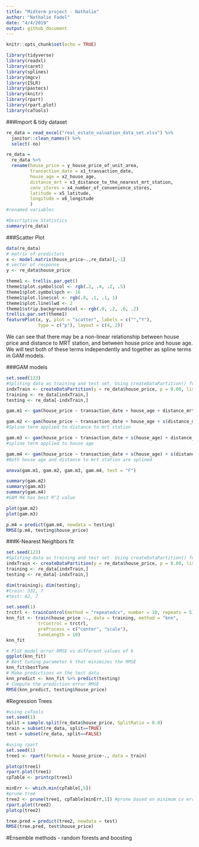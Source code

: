 ```yaml
---
title: "Midterm project - Nathalie"
author: "Nathalie Fadel"
date: "4/4/2019"
output: github_document
---
```


```r
knitr::opts_chunk$set(echo = TRUE)

library(tidyverse)
library(readxl)
library(caret)
library(splines)
library(mgcv)
library(ISLR)
library(pastecs)
library(knitr)
library(rpart)
library(rpart.plot)
library(caTools)

```

###Import & tidy dataset
```r
re_data = read_excel("real_estate_valuation_data_set.xlsx") %>%
  janitor::clean_names() %>%
  select(-no)

re_data = 
  re_data %>%
  rename(house_price = y_house_price_of_unit_area, 
         transaction_date = x1_transaction_date,
         house_age = x2_house_age,
         distance_mrt = x3_distance_to_the_nearest_mrt_station,
         conv_stores = x4_number_of_convenience_stores,
         latitude = x5_latitude,
         longitude = x6_longitude
         )
#renamed variables

#Descriptive Statistics
summary(re_data)

```

###Scatter Plot
```r
data(re_data)
# matrix of predictors 
x <- model.matrix(house_price~.,re_data)[,-1]
# vector of response
y <- re_data$house_price

theme1 <- trellis.par.get()
theme1$plot.symbol$col <- rgb(.2, .4, .2, .5)
theme1$plot.symbol$pch <- 16
theme1$plot.line$col <- rgb(.8, .1, .1, 1)
theme1$plot.line$lwd <- 2
theme1$strip.background$col <- rgb(.0, .2, .6, .2)
trellis.par.set(theme1)
featurePlot(x, y, plot = "scatter", labels = c("","Y"),
            type = c("p"), layout = c(4, 2))

```
We can see that there may be a non-linear relationship between house price and distance to MRT station, and between house price and house age. We will test both of these terms independently and together as spline terms in GAM models.

###GAM models
```r
set.seed(123)
#Spliting data as training and test set. Using createDataPartition() function from caret
indxTrain <- createDataPartition(y = re_data$house_price, p = 0.80, list = FALSE)
training <- re_data[indxTrain,]
testing <- re_data[-indxTrain,]

gam.m1 <- gam(house_price ~ transaction_date + house_age + distance_mrt + conv_stores + latitude + longitude, data = training)

gam.m2 <- gam(house_price ~ transaction_date + house_age + s(distance_mrt) + conv_stores + latitude + longitude, data = training)
#Spline term applied to distance to mrt station

gam.m3 <- gam(house_price ~ transaction_date + s(house_age) + distance_mrt + conv_stores + latitude + longitude, data = training)
#spline term applied to house age

gam.m4 <- gam(house_price ~ transaction_date + s(house_age) + s(distance_mrt) + conv_stores + latitude + longitude, data = training)
#Both house age and distance to mrt station are splined

anova(gam.m1, gam.m2, gam.m3, gam.m4, test = "F")

summary(gam.m2)
summary(gam.m3)
summary(gam.m4)
#GAM M4 has best R^2 value

plot(gam.m2)
plot(gam.m3)

p.m4 = predict(gam.m4, newdata = testing)
RMSE(p.m4, testing$house_price) 

```  

###K-Nearest Neighbors fit
```r
set.seed(123)
#Spliting data as training and test set. Using createDataPartition() function from caret
indxTrain <- createDataPartition(y = re_data$house_price, p = 0.80, list = FALSE)
training <- re_data[indxTrain,]
testing <- re_data[-indxTrain,]

dim(training); dim(testing);
#train: 332, 7
#test: 82, 7

set.seed(1)
trctrl <- trainControl(method = "repeatedcv", number = 10, repeats = 5)
knn_fit <- train(house_price ~., data = training, method = "knn",
            trControl = trctrl,
            preProcess = c("center", "scale"),
            tuneLength = 10)
knn_fit

# Plot model error RMSE vs different values of k
ggplot(knn_fit)
# Best tuning parameter k that minimizes the RMSE
knn_fit$bestTune
# Make predictions on the test data
knn_predict <- knn_fit %>% predict(testing)
# Compute the prediction error RMSE
RMSE(knn_predict, testing$house_price)

```


#Regression Trees
```r
#using caTools
set.seed(1)
split = sample.split(re_data$house_price, SplitRatio = 0.8)
train = subset(re_data, split==TRUE)
test = subset(re_data, split==FALSE)

#using rpart
set.seed(1)
tree1 <- rpart(formula = house_price~., data = train)

plotcp(tree1)
rpart.plot(tree1)
cpTable <- printcp(tree1)

minErr <- which.min(cpTable[,5])
#prune tree
tree2 <- prune(tree1, cpTable[minErr,1]) #prune based on minimum cv error
rpart.plot(tree2)
plotcp(tree2)

tree.pred = predict(tree2, newdata = test)
RMSE(tree.pred, test$house_price)

```

#Ensemble methods - random forests and boosting
```r


```
